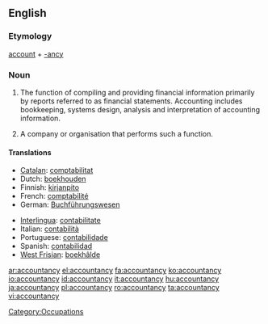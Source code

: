 ==English==

===Etymology===
[[account]] + [[-ancy]]

===Noun===
{{wikipedia}}
{{en-noun|accountancies|-}}

# {{uncountable}} {{British}} The function of compiling and providing financial information primarily by reports referred to as financial statements. Accounting includes bookkeeping, systems design, analysis and interpretation of accounting information.
# {{countable}} A company or organisation that performs such a function.

====Translations====
{{trans-top|the profession of accounting}}
* [[Catalan]]: [[comptabilitat]] {{f}}
* Dutch: [[boekhouden]] {{n}}
* Finnish: [[kirjanpito]]
* French: [[comptabilité]] {{f}}
* German: [[Buchführungswesen]]
{{trans-mid}}
* [[Interlingua]]: [[contabilitate]]
* Italian: [[contabilità]] {{f}}
* Portuguese: [[contabilidade]] {{f}}
* Spanish: [[contabilidad]] {{f}}
* [[West Frisian]]: [[boekhâlde]] {{n}}
{{trans-bottom}}

[[Category:Occupations]]

[[ar:accountancy]]
[[el:accountancy]]
[[fa:accountancy]]
[[ko:accountancy]]
[[io:accountancy]]
[[id:accountancy]]
[[it:accountancy]]
[[hu:accountancy]]
[[ja:accountancy]]
[[pl:accountancy]]
[[ro:accountancy]]
[[ta:accountancy]]
[[vi:accountancy]]